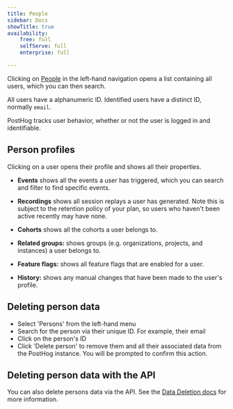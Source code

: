 ```yaml
---
title: People
sidebar: Docs
showTitle: true
availability:
    free: full
    selfServe: full
    enterprise: full

---
```



Clicking on [People](https://us.posthog.com/persons) in the left-hand navigation opens a list containing all users, which you can then search.

All users have a alphanumeric ID. Identified users have a distinct ID, normally `email`.

PostHog tracks user behavior, whether or not the user is logged in and identifiable.

## Person profiles

Clicking on a user opens their profile and shows all their properties.

<ProductScreenshot
    imageLight={PersonProfile}
    alt="Person profile" 
    classes="rounded"
/>

- **Events** shows all the events a user has triggered, which you can search and filter to find specific events.

- **Recordings** shows all session replays a user has generated. Note this is subject to the retention policy of your plan, so users who haven't been active recently may have none.

- **Cohorts** shows all the cohorts a user belongs to.

- **Related groups:** shows groups (e.g. organizations, projects, and instances) a user belongs to.

- **Feature flags:** shows all feature flags that are enabled for a user.

- **History:** shows any manual changes that have been made to the user's profile.

## Deleting person data

- Select 'Persons' from the left-hand menu
- Search for the person via their unique ID. For example, their email
- Click on the person's ID
- Click 'Delete person' to remove them and all their associated data from the PostHog instance. You will be prompted to confirm this action.

## Deleting person data with the API

You can also delete persons data via the API. See the [Data Deletion docs](/docs/privacy/data-deletion) for more information.
